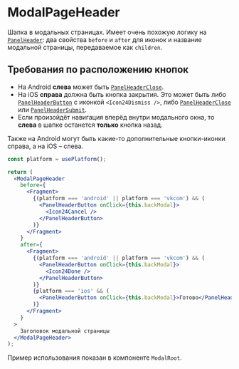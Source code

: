 <Overview>

# ModalPageHeader

Шапка в модальных страницах.
Имеет очень похожую логику на [`PanelHeader`](#!/PanelHeader): два свойства `before` и `after` для иконок и
название модальной страницы, передаваемое как `children`.

</Overview>

## Требования по расположению кнопок

- На Android **слева** может быть [`PanelHeaderClose`](#!/PanelHeaderButton).
- На iOS **справа** должна быть кнопка закрытия. Это может быть либо [`PanelHeaderButton`](#!/PanelHeaderButton) с иконкой `<Icon24Dismiss />`, либо [`PanelHeaderClose`](#!/PanelHeaderButton) или [`PanelHeaderSubmit`](#!/PanelHeaderButton).
- Если произойдёт навигация вперёд внутри модального окна, то **слева** в шапке останется **только** кнопка назад.

Также на Android могут быть какие-то дополнительные кнопки-иконки справа, а на iOS – слева.

```jsx
const platform = usePlatform();

return (
  <ModalPageHeader
    before={
      <Fragment>
        {(platform === 'android' || platform === 'vkcom') && (
          <PanelHeaderButton onClick={this.backModal}>
            <Icon24Cancel />
          </PanelHeaderButton>
        )}
      </Fragment>
    }
    after={
      <Fragment>
        {(platform === 'android' || platform === 'vkcom') && (
          <PanelHeaderButton onClick={this.backModal}>
            <Icon24Done />
          </PanelHeaderButton>
        )}
        {platform === 'ios' && (
          <PanelHeaderButton onClick={this.backModal}>Готово</PanelHeaderButton>
        )}
      </Fragment>
    }
  >
    Заголовок модальной страницы
  </ModalPageHeader>
);
```

Пример использования показан в компоненте `ModalRoot`.
